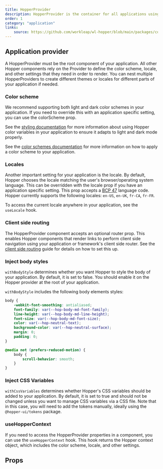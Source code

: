 ```yaml
---
title: HopperProvider
description: HopperProvider is the container for all applications using Hopper. It defines the color scheme, locale, and other application level settings. It is also used to dynamically inject CSS variables and body styles to your application.
order: 1
category: "application"
links:
    source: https://github.com/workleap/wl-hopper/blob/main/packages/components/src/HopperProvider/src/HopperProvider.tsx
---
```


<CodeOnlyExample src="HopperProvider/docs/hopper-provider/preview" />

## Application provider

A HopperProvider must be the root component of your application. All other Hopper components rely on the Provider to define the color scheme, locale, and other settings that they need in order to render.
You can nest multiple HopperProviders to create different themes or locales for different parts of your application if needed.

### Color scheme

We recommend supporting both light and dark color schemes in your application. If you need to override this with an application specific setting, you can use the colorScheme prop.

<CodeOnlyExample src="HopperProvider/docs/hopper-provider/color-scheme" />

See the [styling documentation](./styling) for more information about using Hopper color variables in your application to ensure it adapts to light and dark mode properly.

See the [color schemes documentation](./color-schemes) for more information on how to apply a color scheme to your application.

### Locales

Another important setting for your application is the locale. By default, Hopper chooses the locale matching the user's browser/operating system language. This can be overridden with the locale prop if you have an application specific setting. This prop accepts a [BCP 47](https://www.ietf.org/rfc/bcp/bcp47.txt) language code.
Hopper currently supports the following locales: `en-US`, `en-UK`, `fr-CA`, `fr-FR`.

<CodeOnlyExample src="HopperProvider/docs/hopper-provider/locale" />

To access the current locale anywhere in your application, see the `useLocale` hook.

### Client side routing

The HopperProvider component accepts an optional router prop. This enables Hopper components that render links to perform client side navigation using your application or framework's client side router. See the [client side routing](./client-side-routing) guide for details on how to set this up.

<CodeOnlyExample src="HopperProvider/docs/hopper-provider/client-side-routing" />

### Inject body styles

`withBodyStyle` determines whether you want Hopper to style the body of your application. By default, it is set to false. You should enable it on the Hopper provider at the root of your application.

<CodeOnlyExample src="HopperProvider/docs/hopper-provider/inject-body-style" />


`withBodyStyle` includes the following body elements styles:

```css
body {
    -webkit-font-smoothing: antialiased;
    font-family: var(--hop-body-md-font-family);
    line-height: var(--hop-body-md-line-height);
    font-size: var(--hop-body-md-font-size);
    color: var(--hop-neutral-text);
    background-color: var(--hop-neutral-surface);
    margin: 0;
    padding: 0;
}

@media not (prefers-reduced-motion) {
    body {
        scroll-behavior: smooth;
    }
}
```

### Inject CSS Variables

`withCssVariables` determines whether Hopper's CSS variables should be added to your application. By default, it is set to true and should not be changed unless you want to manage CSS variables via a CSS file. Note that in this case, you will need to add the tokens manually, ideally using the `@hopper-ui/tokens` package.

<CodeOnlyExample src="HopperProvider/docs/hopper-provider/inject-css-var" />

### useHopperContext

If you need to access the HopperProvider properties in a component, you can use the `useHopperContext` hook. This hook returns the Hopper context object, which includes the color scheme, locale, and other settings.

## Props

<PropTable component="HopperProvider" />
